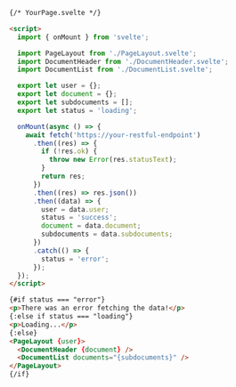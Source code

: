 ```html
{/* YourPage.svelte */}

<script>
  import { onMount } from 'svelte';

  import PageLayout from './PageLayout.svelte';
  import DocumentHeader from './DocumentHeader.svelte';
  import DocumentList from './DocumentList.svelte';

  export let user = {};
  export let document = {};
  export let subdocuments = [];
  export let status = 'loading';

  onMount(async () => {
    await fetch('https://your-restful-endpoint')
      .then((res) => {
        if (!res.ok) {
          throw new Error(res.statusText);
        }
        return res;
      })
      .then((res) => res.json())
      .then((data) => {
        user = data.user;
        status = 'success';
        document = data.document;
        subdocuments = data.subdocuments;
      })
      .catch(() => {
        status = 'error';
      });
  });
</script>

{#if status === "error"}
<p>There was an error fetching the data!</p>
{:else if status === "loading"}
<p>Loading...</p>
{:else}
<PageLayout {user}>
  <DocumentHeader {document} />
  <DocumentList documents="{subdocuments}" />
</PageLayout>
{/if}
```
